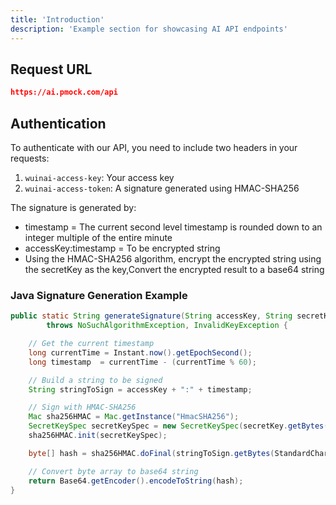 ```yaml
---
title: 'Introduction'
description: 'Example section for showcasing AI API endpoints'
---
```


## Request URL
```json
https://ai.pmock.com/api
```

## Authentication
To authenticate with our API, you need to include two headers in your requests:

1. `wuinai-access-key`: Your access key
2. `wuinai-access-token`: A signature generated using HMAC-SHA256

The signature is generated by:
  * timestamp = The current second level timestamp is rounded down to an integer multiple of the entire minute
  * accessKey:timestamp = To be encrypted string
  * Using the HMAC-SHA256 algorithm, encrypt the encrypted string using the secretKey as the key,Convert the encrypted result to a base64 string

### Java Signature Generation Example

```java
public static String generateSignature(String accessKey, String secretKey)
        throws NoSuchAlgorithmException, InvalidKeyException {

    // Get the current timestamp
    long currentTime = Instant.now().getEpochSecond();
    long timestamp  = currentTime - (currentTime % 60);

    // Build a string to be signed
    String stringToSign = accessKey + ":" + timestamp;

    // Sign with HMAC-SHA256
    Mac sha256HMAC = Mac.getInstance("HmacSHA256");
    SecretKeySpec secretKeySpec = new SecretKeySpec(secretKey.getBytes(StandardCharsets.UTF_8), "HmacSHA256");
    sha256HMAC.init(secretKeySpec);

    byte[] hash = sha256HMAC.doFinal(stringToSign.getBytes(StandardCharsets.UTF_8));

    // Convert byte array to base64 string
    return Base64.getEncoder().encodeToString(hash);
}
```